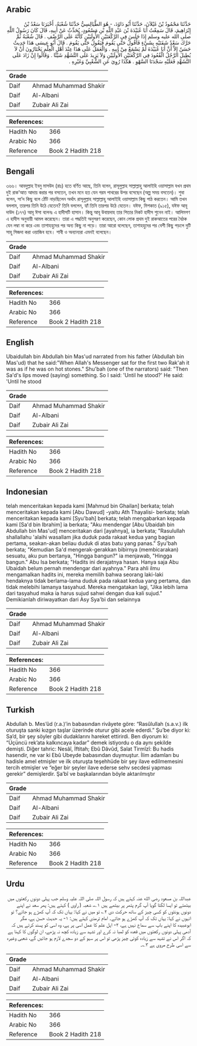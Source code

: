 ## Arabic


<div dir="rtl" lang="ar" style={{fontSize:'larger',backgroundColor:'#f8f9fa',padding:20}}>
حَدَّثَنَا مَحْمُودُ بْنُ غَيْلاَنَ، حَدَّثَنَا أَبُو دَاوُدَ، - هُوَ الطَّيَالِسِيُّ حَدَّثَنَا شُعْبَةُ، أَخْبَرَنَا سَعْدُ بْنُ إِبْرَاهِيمَ، قَالَ سَمِعْتُ أَبَا عُبَيْدَةَ بْنَ عَبْدِ اللَّهِ بْنِ مَسْعُودٍ، يُحَدِّثُ عَنْ أَبِيهِ، قَالَ كَانَ رَسُولُ اللَّهِ صلى الله عليه وسلم إِذَا جَلَسَ فِي الرَّكْعَتَيْنِ الأُولَيَيْنِ كَأَنَّهُ عَلَى الرَّضْفِ ‏.‏ قَالَ شُعْبَةُ ثُمَّ حَرَّكَ سَعْدٌ شَفَتَيْهِ بِشَيْءٍ فَأَقُولُ حَتَّى يَقُومَ فَيَقُولُ حَتَّى يَقُومَ ‏.‏ قَالَ أَبُو عِيسَى هَذَا حَدِيثٌ حَسَنٌ إِلاَّ أَنَّ أَبَا عُبَيْدَةَ لَمْ يَسْمَعْ مِنْ أَبِيهِ ‏.‏ وَالْعَمَلُ عَلَى هَذَا عِنْدَ أَهْلِ الْعِلْمِ يَخْتَارُونَ أَنْ لاَ يُطِيلَ الرَّجُلُ الْقُعُودَ فِي الرَّكْعَتَيْنِ الأُولَيَيْنِ وَلاَ يَزِيدَ عَلَى التَّشَهُّدِ شَيْئًا ‏.‏ وَقَالُوا إِنْ زَادَ عَلَى التَّشَهُّدِ فَعَلَيْهِ سَجْدَتَا السَّهْوِ ‏.‏ هَكَذَا رُوِيَ عَنِ الشَّعْبِيِّ وَغَيْرِهِ ‏.‏
</div>
<div style={{backgroundColor:'#f8f9fa',padding:20, marginBottom: 10}}><table> <thead> <tr> <th>Grade</th> <th></th> </tr> </thead> <tbody> <tr><td>Daif</td><td>Ahmad Muhammad Shakir</td></tr><tr><td>Daif</td><td>Al-Albani</td></tr><tr><td>Daif</td><td>Zubair Ali Zai</td></tr></tbody></table><table> <thead> <tr> <th>References:</th> <th></th> </tr> </thead> <tbody><tr><td>Hadith No</td><td>366</td></tr><tr><td>Arabic No</td><td>366</td></tr><tr><td>Reference</td><td>Book 2 Hadith 218</td></tr></tbody></table></div>

## Bengali


<div dir="ltr" lang="bn" style={{fontSize:'larger',backgroundColor:'#f8f9fa',padding:20}}>
৩৬৬। আবদুল্লাহ ইবনু মাসউদ (রাঃ) হতে বর্ণিত আছে, তিনি বলেন, রাসূলুল্লাহ সাল্লাল্লাহু আলাইহি ওয়াসাল্লাম যখন প্রথম দুই রাক’আত আদায় করার পর বসতেন, তখন মনে হত যেন গরম পাথরের উপর বসেছেন (অল্প সময় বসতেন)। শুবা বলেন, সা’দ কিছু বলে ঠোঁট নাড়ছিলেন অর্থাৎ রাসূলুল্লাহ সাল্লাল্লাহু আলাইহি ওয়াসাল্লাম কিছু পাঠ করতেন। আমি তখন বললাম, তারপর তিনি উঠে যেতেন? তিনি বললেন, হ্যাঁ তিনি তারপর উঠে যেতেন। যঈফ, মিশকাত (৯১৫), যঈফ আবূ দাউদ (১৭৭) আবূ ঈসা বলেনঃ এ হাদীসটি হাসান। কিন্তু আবূ উবায়দাহ তার পিতার নিকট হাদীস শুনেন নাই। আলিমগণ এ হাদীস অনুযায়ী আমল করেছেন। তারা এ পদ্ধতিই অনুসরণ করেছেন, কোন লোক প্রথম দুই রাকআতের পরের বৈঠক যেন লম্বা না করে এবং তাশাহহুদের পর অন্য কিছু না পড়ে। তারা আরো বলেছেন, তাশাহহুদের পর বেশী কিছু পড়লে দুটি সাহু সিজদা করা ওয়াজিব হবে। শাবী ও অন্যান্যরা এমনই বলেছেন।
</div>
<div style={{backgroundColor:'#f8f9fa',padding:20, marginBottom: 10}}><table> <thead> <tr> <th>Grade</th> <th></th> </tr> </thead> <tbody> <tr><td>Daif</td><td>Ahmad Muhammad Shakir</td></tr><tr><td>Daif</td><td>Al-Albani</td></tr><tr><td>Daif</td><td>Zubair Ali Zai</td></tr></tbody></table><table> <thead> <tr> <th>References:</th> <th></th> </tr> </thead> <tbody><tr><td>Hadith No</td><td>366</td></tr><tr><td>Arabic No</td><td>366</td></tr><tr><td>Reference</td><td>Book 2 Hadith 218</td></tr></tbody></table></div>

## English


<div dir="ltr" lang="en" style={{fontSize:'larger',backgroundColor:'#f8f9fa',padding:20}}>
Ubaidullah bin Abdullah bin Mas'ud narrated from his father (Abdullah bin Mas'ud) that he said:"When Allah's Messenger sat for the first two Rak'ah it was as if he was on hot stones." Shu'bah (one of the narrators) said: "Then Sa'd's lips moved (saying) something. So I said: 'Until he stood?' He said: 'Until he stood
</div>
<div style={{backgroundColor:'#f8f9fa',padding:20, marginBottom: 10}}><table> <thead> <tr> <th>Grade</th> <th></th> </tr> </thead> <tbody> <tr><td>Daif</td><td>Ahmad Muhammad Shakir</td></tr><tr><td>Daif</td><td>Al-Albani</td></tr><tr><td>Daif</td><td>Zubair Ali Zai</td></tr></tbody></table><table> <thead> <tr> <th>References:</th> <th></th> </tr> </thead> <tbody><tr><td>Hadith No</td><td>366</td></tr><tr><td>Arabic No</td><td>366</td></tr><tr><td>Reference</td><td>Book 2 Hadith 218</td></tr></tbody></table></div>

## Indonesian


<div dir="ltr" lang="id" style={{fontSize:'larger',backgroundColor:'#f8f9fa',padding:20}}>
telah menceritakan kepada kami [Mahmud bin Ghailan] berkata; telah menceritakan kepada kami [Abu Dawud] -yaitu Ath Thayalisi- berkata; telah menceritakan kepada kami [Syu'bah] berkata; telah mengabarkan kepada kami [Sa'd bin Ibrahim] ia berkata; "Aku mendengar [Abu Ubaidah bin Abdullah bin Mas'ud] menceritakan dari [ayahnya], ia berkata; "Rasulullah shallallahu 'alaihi wasallam jika duduk pada rakaat kedua yang bagian pertama, seakan-akan beliau duduk di atas batu yang panas." Syu'bah berkata; "Kemudian Sa'd mengerak-gerakkan bibirnya (membicarakan) sesuatu, aku pun bertanya, "Hingga bangun?" ia menjawab, "Hingga bangun." Abu Isa berkata; "Hadits ini derajatnya hasan. Hanya saja Abu Ubaidah belum pernah mendengar dari ayahnya." Para ahli ilmu mengamalkan hadits ini, mereka memilih bahwa seorang laki-laki hendaknya tidak berlama-lama duduk pada rakaat kedua yang pertama, dan tidak melebihi lamanya tasyahud. Mereka mengatakan lagi, "Jika lebih lama dari tasyahud maka ia harus sujud sahwi dengan dua kali sujud." Demikianlah diriwayatkan dari Asy Sya'bi dan selainnya
</div>
<div style={{backgroundColor:'#f8f9fa',padding:20, marginBottom: 10}}><table> <thead> <tr> <th>Grade</th> <th></th> </tr> </thead> <tbody> <tr><td>Daif</td><td>Ahmad Muhammad Shakir</td></tr><tr><td>Daif</td><td>Al-Albani</td></tr><tr><td>Daif</td><td>Zubair Ali Zai</td></tr></tbody></table><table> <thead> <tr> <th>References:</th> <th></th> </tr> </thead> <tbody><tr><td>Hadith No</td><td>366</td></tr><tr><td>Arabic No</td><td>366</td></tr><tr><td>Reference</td><td>Book 2 Hadith 218</td></tr></tbody></table></div>

## Turkish


<div dir="ltr" lang="tr" style={{fontSize:'larger',backgroundColor:'#f8f9fa',padding:20}}>
Abdullah b. Mes’ûd (r.a.)’in babasından rivâyete göre: “Rasûlullah (s.a.v.) ilk oturuşta sanki kızgın taşlar üzerinde oturur gibi acele ederdi.” Şu’be diyor ki: Sa’d, bir şey söyler gibi dudaklarını hareket ettirirdi. Ben diyorum ki: “Üçüncü rek’ata kalkıncaya kadar” demek istiyordu o da aynı şekilde demişti. Diğer tahric: Nesâî, İftitah; Ebû Dâvûd, Salat Tirmîzî: Bu hadis hasendir, ne var ki Ebû Ubeyde babasından duymuştur. İlim adamları bu hadisle amel etmişler ve ilk oturuşta teşehhüde bir şey ilave edilmemesini tercih etmişler ve “eğer bir şeyler ilave ederse sehv secdesi yapması gerekir” demişlerdir. Şa’bî ve başkalarından böyle aktarılmıştır
</div>
<div style={{backgroundColor:'#f8f9fa',padding:20, marginBottom: 10}}><table> <thead> <tr> <th>Grade</th> <th></th> </tr> </thead> <tbody> <tr><td>Daif</td><td>Ahmad Muhammad Shakir</td></tr><tr><td>Daif</td><td>Al-Albani</td></tr><tr><td>Daif</td><td>Zubair Ali Zai</td></tr></tbody></table><table> <thead> <tr> <th>References:</th> <th></th> </tr> </thead> <tbody><tr><td>Hadith No</td><td>366</td></tr><tr><td>Arabic No</td><td>366</td></tr><tr><td>Reference</td><td>Book 2 Hadith 218</td></tr></tbody></table></div>

## Urdu


<div dir="rtl" lang="ur" style={{fontSize:'larger',backgroundColor:'#f8f9fa',padding:20}}>
عبداللہ بن مسعود رضی الله عنہ کہتے ہیں کہ رسول اللہ صلی اللہ علیہ وسلم جب پہلی دونوں رکعتوں میں بیٹھتے تو ایسا لگتا گویا آپ گرم پتھر پر بیٹھے ہیں ۱؎، شعبہ ( راوی ) کہتے ہیں: پھر سعد نے اپنے دونوں ہونٹوں کو کسی چیز کے ساتھ حرکت دی ۲؎ تو میں نے کہا: یہاں تک کہ آپ کھڑے ہو جاتے؟ تو انہوں نے کہا: یہاں تک کہ آپ کھڑے ہو جاتے۔ امام ترمذی کہتے ہیں: ۱- یہ حدیث حسن ہے، مگر ابوعبیدہ کا اپنے باپ سے سماع نہیں ہے، ۲- اہل علم کا عمل اسی پر ہے، وہ اسی کو پسند کرتے ہیں کہ آدمی پہلی دونوں رکعتوں میں قعدہ کو لمبا نہ کرے اور تشہد سے زیادہ کچھ نہ پڑھے، ان لوگوں کا کہنا ہے کہ اگر اس نے تشہد سے زیادہ کوئی چیز پڑھی تو اس پر سہو کے دو سجدے لازم ہو جائیں گے، شعبی وغیرہ سے اسی طرح مروی ہے ۳؎۔
</div>
<div style={{backgroundColor:'#f8f9fa',padding:20, marginBottom: 10}}><table> <thead> <tr> <th>Grade</th> <th></th> </tr> </thead> <tbody> <tr><td>Daif</td><td>Ahmad Muhammad Shakir</td></tr><tr><td>Daif</td><td>Al-Albani</td></tr><tr><td>Daif</td><td>Zubair Ali Zai</td></tr></tbody></table><table> <thead> <tr> <th>References:</th> <th></th> </tr> </thead> <tbody><tr><td>Hadith No</td><td>366</td></tr><tr><td>Arabic No</td><td>366</td></tr><tr><td>Reference</td><td>Book 2 Hadith 218</td></tr></tbody></table></div>